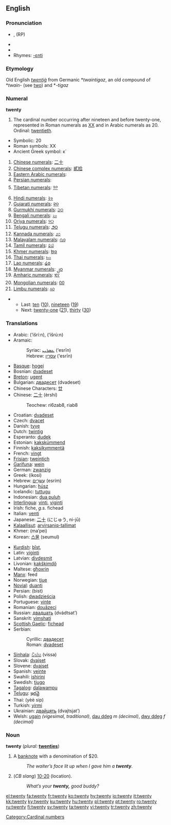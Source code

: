 ==English==
{{rank|appear|thoughts|former|662|twenty|lips|donations|George}}

===Pronunciation===
* {{IPA|/twɛntiː/}}, {{IPAchar|/twɛniː/}} (RP)
* {{audio|en-us-twenty.ogg|Audio (US)}}
* {{audio|en-uk-twenty.ogg|Audio (UK)}}
* Rhymes: [[Rhymes:English:-ɛnti|-ɛnti]]

===Etymology===
Old English ''[[twentiġ]]'' from Germanic *''twaintigaz'', an old compound of *''twain-'' (see [[two]]) and *''-tigaz''

===Numeral===
'''twenty'''

# The cardinal number occurring after nineteen and before twenty-one, represented in Roman numerals as [[XX]] and in Arabic numerals as 20.  Ordinal: [[twentieth]].
*Symbolic: 20
*Roman symbols: XX
*Ancient Greek symbol: κ΄
# [[w:Chinese numerals|Chinese numerals]]: [[二十]]
# [[w:Chinese numerals|Chinese complex numerals]]: [[貳拾]]
# [[w:Eastern Arabic numerals|Eastern Arabic numerals]]: {{ARchar|[[٢٠]]}}
# [[w:Eastern Arabic numerals|Persian numerals]]: {{FAchar|[[۲۰]]}}
# [[w:Indian numerals|Tibetan numerals]]: [[༢༠]]
# [[w:Indian numerals|Hindi numerals]]: [[२०]]
# [[w:Indian numerals|Gujarati numerals]]: [[૨૦]]
# [[w:Indian numerals|Gurmukhi numerals]]: [[੨੦]]
# [[w:Indian numerals|Bengali numerals]]: [[২০]]
# [[w:Indian numerals|Oriya numerals]]: [[୨୦]]
# [[w:Indian numerals|Telugu numerals]]: [[౨౦]]
# [[w:Indian numerals|Kannada numerals]]: [[೨೦]]
# [[w:Indian numerals|Malayalam numerals]]: [[൨൦]]
# [[w:Indian numerals|Tamil numerals]]: [[௨௰]]
# [[w:Khmer script|Khmer numerals]]: [[២០]]
# [[w:Thai numerals|Thai numerals]]: [[๒๐]]
# [[w:Lao alphabet|Lao numerals]]: [[໒໐]]
# [[w:Burmese alphabet|Myanmar numerals]]: [[၂၀]]
# [[w:Amharic language|Amharic numerals]]: [[፪፲]]
# [[w:Mongolian alphabet|Mongolian numerals]]: [[᠒᠐]]
# [[w:Limbu language|Limbu numerals]]: [[᥈᥆]]

**Last: [[ten]] ([[10]]), [[nineteen]] ([[19]])
**Next: [[twenty-one]] ([[21]]), [[thirty]] ([[30]])

===Translations===
{{rfc-level|Translations at L3+ (AutoFormat would have corrected level of Translations)}}
{{top}}
*Arabic: {{ARchar|[[عشرين]]}} (‘išrí:n), {{ARchar|[[عشرون]]}} (‘išrú:n)
*Aramaic:
*:Syriac: [[ܥܣܪܝܢ]] (‘esrīn) {{c}}
*:Hebrew: [[עסרין]] (‘esrīn) {{c}}
*[[Basque]]: [[hogei]]
*Bosnian: [[dvadeset]]
*[[Breton]]: [[ugent]]
*Bulgarian: [[двадесет]] (dvadeset)
*Chinese Characters: [[廿]]
*Chinese: [[二十]] (èrshí)
*:Teochew: ri6zab8, riab8
*Croatian: [[dvadeset]]
*Czech: [[dvacet]]
*Danish: [[tyve]]
*Dutch: [[twintig]] {{f}}
*Esperanto: [[dudek]]
*Estonian: [[kakskümmend]]
*Finnish: [[kaksikymmentä]]
*French: [[vingt]] {{m}}
*[[Frisian]]: [[tweintich]]
*[[Garífuna]]: [[wein]]
*German: [[zwanzig]] {{f}}
*Greek: {{t-|el|είκοσι}} (íkosi)
*Hebrew: [[עשרים|עֶשְׂרִים]] (esrím) {{mf}}
*Hungarian: [[húsz]]
*Icelandic: [[tuttugu]]
*Indonesian: [[dua puluh]]
*[[Interlingua]]: [[vinti]], [[viginti]]
*Irish: fiche, ''g.s.'' fichead
*Italian: [[venti]] {{m}}
*Japanese: [[二十]] (にじゅう, ni-jū)
*[[Kalaallisut]]: [[arvirsaniq-tallimat]]
*Khmer: {{KMchar|[[ម្ភៃ]]}} (ma’pei)
*Korean: [[스물]] (seumul)
{{mid}}
*[[Kurdish]]: [[bîst]], {{KUchar|[[بیست]]}}
*Latin: [[viginti]]
*Latvian: [[divdesmit]]
*Livonian: [[kakškimdõ]]
*Maltese: [[għoxrin]]
*[[Manx]]: feed
*Norwegian: [[tjue]]
*[[Novial]]: [[duanti]]
*Persian: {{FAchar|[[بيست]]}} (bist)
*Polish: [[dwadzieścia]]
*Portuguese: [[vinte]]
*Romanian: [[douăzeci]]
*Russian: [[двадцать]] (dvádtsat’)
*Sanskrit: [[vimshatí]]
*[[Scottish Gaelic]]: [[fichead]]
*Serbian:
*:Cyrillic: [[двадесет]]
*:Roman: [[dvadeset]]
*[[Sinhala]]: [[විස්ස]] (vissa)
*Slovak: [[dvajset]]
*Slovene: [[dvajset]]
*Spanish: [[veinte]]
*Swahili: [[ishirini]]
*Swedish: [[tjugo]]
*[[Tagalog]]: [[dalawampu]]
*[[Telugu]]: [[ఇరవై]]
*Thai: {{THchar|[[ยี่สิบ]]}} (yèè sip)
*Turkish: [[yirmi]]
*Ukrainian: [[двайцять]] (dvajtsjat’)
*Welsh: [[ugain]] ''(vigesimal, traditional)'', [[dau ddeg]] ''m (decimal)'', [[dwy ddeg]] ''f (decimal)''
{{bottom}}

===Noun===
'''twenty'''  (''plural:'' '''[[twenties]]''')

# {{colloquial}} A [[banknote]] with a denomination of $20.
#: ''The waiter’s face lit up when I gave him a '''twenty'''.''
# (''CB slang'') [[10-20]] (location).
#: ''What’s your '''twenty,''' good buddy?''

[[Category:Cardinal numbers]]

[[el:twenty]]
[[fa:twenty]]
[[fr:twenty]]
[[ko:twenty]]
[[hy:twenty]]
[[io:twenty]]
[[it:twenty]]
[[kk:twenty]]
[[ky:twenty]]
[[ku:twenty]]
[[hu:twenty]]
[[pl:twenty]]
[[pt:twenty]]
[[ro:twenty]]
[[ru:twenty]]
[[fi:twenty]]
[[sv:twenty]]
[[ta:twenty]]
[[vi:twenty]]
[[tr:twenty]]
[[zh:twenty]]
